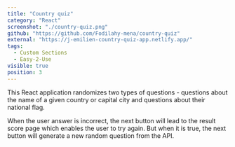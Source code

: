 ```yaml
---
title: "Country quiz"
category: "React"
screenshot: "./country-quiz.png"
github: "https://github.com/Fodilahy-mena/country-quiz"
external: "https://j-emilien-country-quiz-app.netlify.app/"
tags:
  - Custom Sections
  - Easy-2-Use
visible: true
position: 3
---
```


This React application randomizes two types of questions - questions about the name of a given country or capital city and questions about their national flag.

When the user answer is incorrect, the next button will lead to the result score page which enables the user to try again. But when it is true, the next button will generate a new random question from the API.
